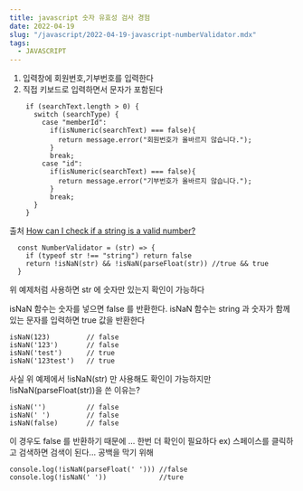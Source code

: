 ```yaml
---
title: javascript 숫자 유효성 검사 경험
date: 2022-04-19
slug: "/javascript/2022-04-19-javascript-numberValidator.mdx"
tags:
  - JAVASCRIPT
--- 
```


1. 입력창에 회원번호,기부번호를 입력한다
2. 직접 키보드로 입력하면서 문자가 포함된다

```
    if (searchText.length > 0) {
      switch (searchType) {
        case "memberId":
          if(isNumeric(searchText) === false){
            return message.error("회원번호가 올바르지 않습니다.");
          }
          break;
        case "id":
          if(isNumeric(searchText) === false){
            return message.error("기부번호가 올바르지 않습니다.");
          }
          break;
      }
    }
```

출처
[How can I check if a string is a valid number?](https://stackoverflow.com/questions/175739/how-can-i-check-if-a-string-is-a-valid-number)

```
  const NumberValidator = (str) => {
    if (typeof str !== "string") return false
    return !isNaN(str) && !isNaN(parseFloat(str)) //true && true
  }
```

위 예제처럼 사용하면 str 에 숫자만 있는지 확인이 가능하다

isNaN 함수는 숫자를 넣으면 false 를 반환한다. 
isNaN 함수는 string 과 숫자가 함께있는 문자를 입력하면 true 값을 반환한다

```
isNaN(123)         // false
isNaN('123')       // false
isNaN('test')      // true
isNaN('123test')   // true

```

사실 위 예제에서 !isNaN(str) 만 사용해도 확인이 가능하지만
!isNaN(parseFloat(str))을 쓴 이유는?

```
isNaN('')          // false
isNaN(' ')         // false
isNaN(false)       // false
```
이 경우도 false 를 반환하기 때문에 ...
한번 더 확인이 필요하다
ex) 스페이스를 클릭하고 검색하면 검색이 된다... 공백을 막기 위해

```
console.log(!isNaN(parseFloat(' '))) //false
console.log(!isNaN(' '))             //ture
```
